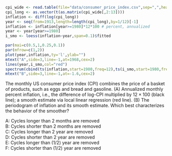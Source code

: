 
```r
cpi_wide <- read.table(file="data/consumer_price_index.csv",sep=",",header=TRUE)
cpi_long <- as.vector(t(as.matrix(cpi_wide[,2:13])))
inflation <- diff(log(cpi_long))
year <- seq(from=1913,length=length(cpi_long),by=1/12)[-1]
inflation <- inflation[year>=1980]*12*100 # percent, annualized
year <- year[year>=1980]
i_smo <- loess(inflation~year,span=0.1)$fitted

par(mai=c(0.5,1,0.25,0.1))
par(mfrow=c(1,2))
plot(year,inflation,ty='l',ylab="")
mtext("A",side=3,line=-1,at=1968,cex=2)
lines(year,i_smo,col="red")
spectrum(cbind(ts(inflation,start=1980,freq=12),ts(i_smo,start=1980,freq=12)),main="",ylab="")
mtext("B",side=3,line=-1,at=-1.6,cex=2)

```

The monthly US consumer price index (CPI) combines the price of a basket of products, such as eggs and bread and gasoline. (A) Annualized monthly percent inflation, i.e., the difference of log-CPI multiplied by $12\times 100$ (black line); a smooth estimate via local linear regression (red line). (B) The periodogram of inflation and its smooth estimate. Which best characterizes the behavior of the smoother?

A: Cycles longer than 2 months are removed\
B: Cycles shorter than 2 months are removed\
C: Cycles longer than 2 year are removed\
D: Cycles shorter than 2 year are removed\
E: Cycles longer than (1/2) year are removed\
F: Cycles shorter than (1/2) year are removed\



